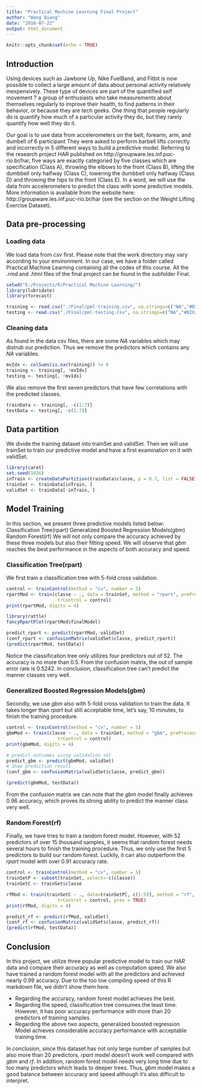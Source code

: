 ```yaml
---
title: "Practical Machine Learning Final Project"
author: "Wang Qiang"
date: "2016-07-22"
output: html_document
---
```


```r
knitr::opts_chunk$set(echo = TRUE)
```

## Introduction

Using devices such as Jawbone Up, Nike FuelBand, and Fitbit is now possible to collect a large amount of data about personal activity relatively inexpensively. These type of devices are part of the quantified self movement ? a group of enthusiasts who take measurements about themselves regularly to improve their health, to find patterns in their behavior, or because they are tech geeks. One thing that people regularly do is quantify how much of a particular activity they do, but they rarely quantify how well they do it.

Our goal is to use data from accelerometers on the belt, forearm, arm, and dumbell of 6 participant They were asked to perform barbell lifts correctly and incorrectly in 5 different ways to build a predictive model. Referring to the research project HAR published on http://groupware.les.inf.puc-rio.br/har, five ways are exactly categoried by five classes which are specification (Class A), throwing the elbows to the front (Class B), lifting the dumbbell only halfway (Class C), lowering the dumbbell only halfway (Class D) and throwing the hips to the front (Class E). In a word, we will use the data from accelerometers to predict the class with some predictive models. More information is available from the website here: http://groupware.les.inf.puc-rio.br/har (see the section on the Weight Lifting Exercise Dataset).


## Data pre-processing

### Loading data
We load data from *csv* first. Please note that the work directory may vary according to your environment. In our case, we have a folder called Practical Machine Learning containing all the codes of this course. All the *.rmd* and *.html* files of the final project can be found in the subfolder Final.

```r
setwd("E:/Projects/R/Practical Machine Learning/")
library(lubridate)
library(forecast)

training <- read.csv("./Final/pml-training.csv", na.strings=c("NA","#DIV/0!",""))
testing <- read.csv("./Final/pml-testing.csv", na.strings=c("NA","#DIV/0!",""))
```

### Cleaning data
As found in the data csv files, there are some *NA* variables which may distrub our prediction. Thus we remove the predictors which contains any *NA* variables.

```r
mvIdx <- colSums(is.na(training)) != 0
training <- training[, !mvIdx]
testing <- testing[, !mvIdx]
```

We also remove the first seven predictors that have few correlations with the predicted classes.

```r
trainData <- training[, -c(1:7)]
testData <- testing[, -c(1:7)]
```

## Data partition
We divide the training dataset into trainSet and validSet. Then we will use trainSet to train our predictive model and have a first examination on it with validSet.

```r
library(caret)
set.seed(1026) 
inTrain <- createDataPartition(trainData$classe, p = 0.7, list = FALSE)
trainSet <- trainData[inTrain, ]
validSet <- trainData[-inTrain, ]
```

## Model Training
In this section, we present three predictive models listed below:
Classification Tree(rpart)
Generalized Boosted Regression Models(gbm)
Random Forest(rf)
We will not only compare the accuracy achieved by these three models but also their fitting speed. We will observe that *gbm* reaches the best performance in the aspects of both accuracy and speed.

### Classification Tree(rpart)
We first train a classification tree with 5-fold cross validation.

```r
control <- trainControl(method = "cv", number = 5)
rpartMod <- train(classe ~ ., data = trainSet, method = "rpart", preProcess=c("center", "scale"),
                   trControl = control)
print(rpartMod, digits = 4)

library(rattle)
fancyRpartPlot(rpartMod$finalModel)

predict_rpart <- predict(rpartMod, validSet)
(conf_rpart <- confusionMatrix(validSet$classe, predict_rpart))
(predict(rpartMod, testData))

```
Notice the classification tree only utilizes four predictors out of 52. The accuracy is no more than 0.5. From the confusion matrix, the out of sample error rate is 0.5242. In conclusion, classification tree can't predict the manner classes very well.

### Generalized Boosted Regression Models(gbm)
Secondly, we use *gbm* also with 5-fold cross validation to train the data. It takes longer than *rpart* but still acceptable time, let's say, 10 minutes, to finish the training procedure.

```r
control <- trainControl(method = "cv", number = 5)
gbmMod <- train(classe ~ ., data = trainSet, method = "gbm", preProcess=c("center", "scale"),
                   trControl = control)
print(gbmMod, digits = 4)

# predict outcomes using validation set
predict_gbm <- predict(gbmMod, validSet)
# Show prediction result
(conf_gbm <- confusionMatrix(validSet$classe, predict_gbm))

(predict(gbmMod, testData))
```
From the confusion matrix we can note that the *gbm* model finally achieves 0.96 accuracy, which proves its strong ability to predict the manner class very well.

### Random Forest(rf)
Finally, we have tries to train a random forest model. However, with 52 predictors of over 15 thousand samples, it seems that random forest needs several hours to finish the training procedure. Thus, we only use the first 5 predictors to build our random forest. Luckily, it can also outperform the *rpart* model with over 0.91 accuracy rate.

```r
control <- trainControl(method = "cv", number = 5)
trainSetP <- subset(trainSet, select=-c(classe))
trainSetC <- trainSet$classe

rfMod <- train(trainSetC ~ ., data=trainSetP[, c(1:5)], method = "rf", preProcess=c("center", "scale"),
                   trControl = control, prox = TRUE)
print(rfMod, digits = 4)

predict_rf <- predict(rfMod, validSet)
(conf_rf <- confusionMatrix(validSet$classe, predict_rf))
(predict(rfMod, testData))

```


## Conclusion
In this project, we utilize three popular predictive model to train our *HAR* data and compare their accuracy as well as computation speed. We also have trained a random forest model with all the predictors and achieved nearly 0.99 accuracy. Due to the too low compiling speed of this R markdown file, we didn't show them here.

* Regarding the accuracy, random forest model achieves the best.
* Regarding the speed, classification tree consumes the least time. However, it has poor accuracy performance with more than 20 predictors of training samples.
* Regarding the above two aspects, generalized boosted regression Model achieves considerable accuracy performance with acceptable training time.

In conclusion, since this dataset has not only large number of samples but also more than 20 predictors, *rpart* model doesn't work well compared with *gbm* and *rf*. In addition, random forest model needs very long time due to too many predictors which leads to deeper trees. Thus, *gbm* model makes a good balance between accuracy and speed although it's also difficult to interpret. 